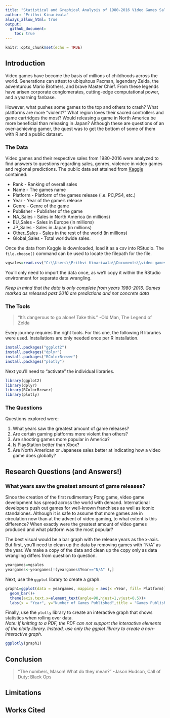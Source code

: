 ```yaml
---
title: "Statistical and Graphical Analysis of 1980-2016 Video Games Sales"
author: "Prithvi Kinariwala"
always_allow_html: true
output: 
  github_document:
    toc: true
---
```


```r
knitr::opts_chunk$set(echo = TRUE)
```

## Introduction
Video games have become the basis of millions of childhoods across the world. Generations can attest to ubiquitous Pacman, legendary Zelda, the adventurous Mario Brothers, and brave Master Chief. From these legends have arisen corporate conglomerates, cutting-edge computational power, and a yearning fanbase.  

However, what pushes some games to the top and others to crash? What platforms are more “violent?” What region loves their sacred controllers and game cartridges the most? Would releasing a game in North America be more beneficial than releasing in Japan? Although these are questions of an over-achieving gamer, the quest was to get the bottom of some of them with R and a public dataset.  

### The Data

Video games and their respective sales from 1980-2016 were analyzed to find answers to questions regarding sales, genres, violence in video games and regional predictions. The public data set attained from [Kaggle](www. https://www.kaggle.com/gregorut/videogamesales.com) contained:  

* Rank - Ranking of overall sales
* Name - The games name 
* Platform - Platform of the games release (i.e. PC,PS4, etc.)
* Year - Year of the game's release
* Genre - Genre of the game
* Publisher - Publisher of the game
* NA_Sales - Sales in North America (in millions)
* EU_Sales - Sales in Europe (in millions)
* JP_Sales - Sales in Japan (in millions)
* Other_Sales - Sales in the rest of the world (in millions)
* Global_Sales - Total worldwide sales.

Once the data from Kaggle is downloaded, load it as a csv into RStudio. The `file.choose()` command can be used to locate the filepath for the file.
```r
vgsales=read.csv("C:\\Users\\Prithvi Kinariwala\\Documents\\video-games-with-R\\vgsales.csv")
```
You'll only need to import the data once, as we'll copy it within the RStudio environment for separate data wrangling. 

*Keep in mind that the data is only complete from years 1980-2016. Games marked as released past 2016 are predictions and not concrete data*

### The Tools
> "It's dangerous to go alone! Take this."    -Old Man, The Legend of Zelda

Every journey requires the right tools. For this one, the following R libraries were used. Installations are only needed once per R installation.
```r
install.packages("ggplot2")
install.packages("dplyr")
install.packages("RColorBrewer")
install.packages("plotly")
```

Next you'll need to "activate" the individual libraries. 
```r
library(ggplot2)
library(dplyr)
library(RColorBrewer)
library(plotly)
```

### The Questions
Questions explored were:  

1. What years saw the greatest amount of game releases?
2. Are certain gaming platforms more violent than others?
3. Are shooting games more popular in America?
4. Is PlayStation better than Xbox?
5. Are North American or Japanese sales better at indicating how a video game does globally?


## Research Questions (and Answers!)

### What years saw the greatest amount of game releases?
Since the creation of the first rudimentary Pong game, video game development has spread across the world with demand. International developers push out games for well-known franchises as well as iconic standalones. Although it is safe to assume that more games are in circulation now than at the advent of video gaming, to what extent is this difference? When exactly were the greatest amount of video games produced and what platform was the most popular?  

The best visual would be a bar graph with the release years as the  x-axis. But first, you'll need to clean up the data by removing games with "N/A" as the year. We make a copy of the data and clean up the copy only as data wrangling differs from question to question.
```r
yeargames=vgsales
yeargames<-yeargames[!(yeargames$Year=="N/A" ),]
```
Next, use the `ggplot` library to create a graph.
```r
graph1=ggplot(data = yeargames, mapping = aes(x =Year, fill= Platform)) +
  geom_bar()+
  theme(axis.text.x=element_text(angle=90,hjust=1,vjust=0.5))+
  labs(x = "Year", y="Number of Games Published",title = "Games Published 1980-2016")
```
Finally, use the `plotly` library to create an interactive graph that shows statistics when rolling over data.  
*Note: If knitting to a PDF, the PDF can not support the interactive elements of the plotly library. Instead, use only the ggplot library to create a non-interactive graph.*
```r
ggplotly(graph1)
```


## Conclusion
> "The numbers, Mason! What do they mean?" -Jason Hudson, Call of Duty: Black Ops

## Limitations
## Works Cited
